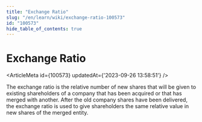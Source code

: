 ```yaml
---
title: "Exchange Ratio"
slug: "/en/learn/wiki/exchange-ratio-100573"
id: "100573"
hide_table_of_contents: true
---
```



# Exchange Ratio

<ArticleMeta id={100573} updatedAt={'2023-09-26 13:58:51'} />
<div className='border-solid border-b border-t-0 my-4 border-[var(--ifm-color-gray-300)]' />

The exchange ratio is the relative number of new shares that will be given to existing shareholders of a company that has been acquired or that has merged with another. After the old company shares have been delivered, the exchange ratio is used to give shareholders the same relative value in new shares of the merged entity.

